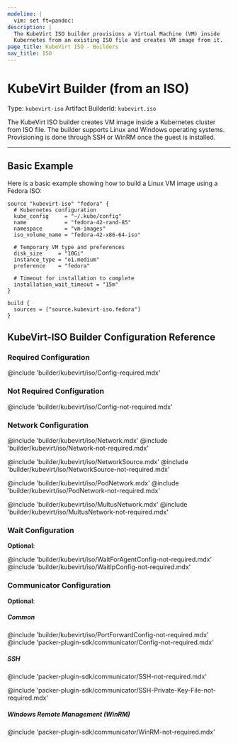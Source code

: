 ```yaml
---
modeline: |
  vim: set ft=pandoc:
description: |
  The KubeVirt ISO builder provisions a Virtual Machine (VM) inside
  Kubernetes from an existing ISO file and creates VM image from it.
page_title: KubeVirt ISO - Builders
nav_title: ISO
---
```


# KubeVirt Builder (from an ISO)

Type: `kubevirt-iso`
Artifact BuilderId: `kubevirt.iso`

The KubeVirt ISO builder creates VM image inside a Kubernetes cluster from
ISO file. The builder supports Linux and Windows operating systems. Provisioning is done
through SSH or WinRM once the guest is installed.

---

## Basic Example

Here is a basic example showing how to build a Linux VM image using a Fedora ISO:

```hcl
source "kubevirt-iso" "fedora" {
  # Kubernetes configuration
  kube_config     = "~/.kube/config"
  name            = "fedora-42-rand-85"
  namespace       = "vm-images"
  iso_volume_name = "fedora-42-x86-64-iso"

  # Temporary VM type and preferences
  disk_size     = "10Gi"
  instance_type = "o1.medium"
  preference    = "fedora"

  # Timeout for installation to complete
  installation_wait_timeout = "15m"
}

build {
  sources = ["source.kubevirt-iso.fedora"]
}
```

## KubeVirt-ISO Builder Configuration Reference

### Required Configuration

@include 'builder/kubevirt/iso/Config-required.mdx'

### Not Required Configuration

@include 'builder/kubevirt/iso/Config-not-required.mdx'

### Network Configuration

@include 'builder/kubevirt/iso/Network.mdx'
@include 'builder/kubevirt/iso/Network-not-required.mdx'

@include 'builder/kubevirt/iso/NetworkSource.mdx'
@include 'builder/kubevirt/iso/NetworkSource-not-required.mdx'

@include 'builder/kubevirt/iso/PodNetwork.mdx'
@include 'builder/kubevirt/iso/PodNetwork-not-required.mdx'

@include 'builder/kubevirt/iso/MultusNetwork.mdx'
@include 'builder/kubevirt/iso/MultusNetwork-not-required.mdx'

### Wait Configuration

**Optional**:

@include 'builder/kubevirt/iso/WaitForAgentConfig-not-required.mdx'
@include 'builder/kubevirt/iso/WaitIpConfig-not-required.mdx'

### Communicator Configuration

**Optional**:

##### Common

@include 'builder/kubevirt/iso/PortForwardConfig-not-required.mdx'
@include 'packer-plugin-sdk/communicator/Config-not-required.mdx'

##### SSH

@include 'packer-plugin-sdk/communicator/SSH-not-required.mdx'

@include 'packer-plugin-sdk/communicator/SSH-Private-Key-File-not-required.mdx'

##### Windows Remote Management (WinRM)

@include 'packer-plugin-sdk/communicator/WinRM-not-required.mdx'
